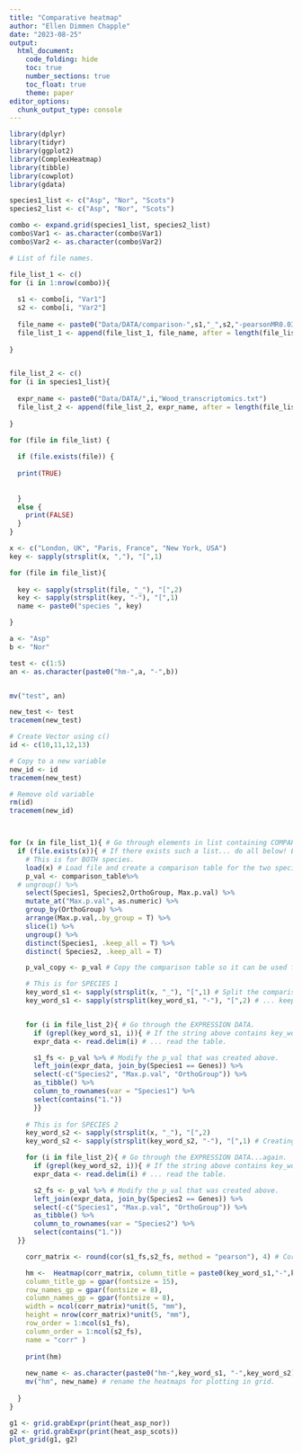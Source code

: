 ```yaml
---
title: "Comparative heatmap"
author: "Ellen Dimmen Chapple"
date: "2023-08-25"
output: 
  html_document:
    code_folding: hide
    toc: true
    number_sections: true
    toc_float: true
    theme: paper
editor_options:
  chunk_output_type: console
---
```



```r
library(dplyr)
library(tidyr)
library(ggplot2)
library(ComplexHeatmap)
library(tibble)
library(cowplot)
library(gdata)

```



```r

species1_list <- c("Asp", "Nor", "Scots")
species2_list <- c("Asp", "Nor", "Scots")

combo <- expand.grid(species1_list, species2_list) 
combo$Var1 <- as.character(combo$Var1)
combo$Var2 <- as.character(combo$Var2)

```



```r

# List of file names.

file_list_1 <- c()
for (i in 1:nrow(combo)){
  
  s1 <- combo[i, "Var1"]
  s2 <- combo[i, "Var2"]
  
  file_name <- paste0("Data/DATA/comparison-",s1,"_",s2,"-pearsonMR0.03no-table.RData")
  file_list_1 <- append(file_list_1, file_name, after = length(file_list_1))
    
}


file_list_2 <- c()
for (i in species1_list){
  
  expr_name <- paste0("Data/DATA/",i,"Wood_transcriptomics.txt")
  file_list_2 <- append(file_list_2, expr_name, after = length(file_list_2))
    
}


```

```r

for (file in file_list) {
  
  if (file.exists(file)) {
  
  print(TRUE)
  
 
  }
  else {
    print(FALSE)
  }  
}

x <- c("London, UK", "Paris, France", "New York, USA")
key <- sapply(strsplit(x, ","), "[",1)

for (file in file_list){
  
  key <- sapply(strsplit(file, "_"), "[",2)
  key <- sapply(strsplit(key, "-"), "[",1)
  name <- paste0("species ", key)

}

a <- "Asp"
b <- "Nor"

test <- c(1:5)
an <- as.character(paste0("hm-",a, "-",b))


mv("test", an)

new_test <- test
tracemem(new_test)

# Create Vector using c()
id <- c(10,11,12,13)

# Copy to a new variable
new_id <- id
tracemem(new_test)

# Remove old variable
rm(id)
tracemem(new_id)




```



```r

for (x in file_list_1){ # Go through elements in list containing COMPARISON TABLES.
  if (file.exists(x)){ # If there exists such a list... do all below! Ex. 'Asp-Nor'.
    # This is for BOTH species.
    load(x) # Load file and create a comparison table for the two species.
    p_val <- comparison_table%>%
  # ungroup() %>%
    select(Species1, Species2,OrthoGroup, Max.p.val) %>%
    mutate_at("Max.p.val", as.numeric) %>%
    group_by(OrthoGroup) %>%
    arrange(Max.p.val,.by_group = T) %>%
    slice(1) %>%
    ungroup() %>%
    distinct(Species1, .keep_all = T) %>%
    distinct( Species2, .keep_all = T)

    p_val_copy <- p_val # Copy the comparison table so it can be used for species 2.

    # This is for SPECIES 1
    key_word_s1 <- sapply(strsplit(x, "_"), "[",1) # Split the comparison file name...
    key_word_s1 <- sapply(strsplit(key_word_s1, "-"), "[",2) # ... keeping the first species name.


    for (i in file_list_2){ # Go through the EXPRESSION DATA.
      if (grepl(key_word_s1, i)){ # If the string above contains key_word_1 ...
      expr_data <- read.delim(i) # ... read the table.

      s1_fs <- p_val %>% # Modify the p_val that was created above.
      left_join(expr_data, join_by(Species1 == Genes)) %>%
      select(-c("Species2", "Max.p.val", "OrthoGroup")) %>%
      as_tibble() %>%
      column_to_rownames(var = "Species1") %>%
      select(contains("1."))
      }}
    
    # This is for SPECIES 2
    key_word_s2 <- sapply(strsplit(x, "_"), "[",2)
    key_word_s2 <- sapply(strsplit(key_word_s2, "-"), "[",1) # Creating key words by keeping the second species name.

    for (i in file_list_2){ # Go through the EXPRESSION DATA...again.
      if (grepl(key_word_s2, i)){ # If the string above contains key_word_2 ...
      expr_data <- read.delim(i) # ... read the table.

      s2_fs <- p_val %>% # Modify the p_val that was created above.
      left_join(expr_data, join_by(Species2 == Genes)) %>%
      select(-c("Species1", "Max.p.val", "OrthoGroup")) %>%
      as_tibble() %>%
      column_to_rownames(var = "Species2") %>%
      select(contains("1."))
  }}

    corr_matrix <- round(cor(s1_fs,s2_fs, method = "pearson"), 4) # Correlation matrix using the filtered + sorted                                                                      expression data for species 1 and 2.

    hm <-  Heatmap(corr_matrix, column_title = paste0(key_word_s1,"-",key_word_s2),      # Want to create a heatmap object called hm_s1-s2, but with the names from key_word_1 and _2.
    column_title_gp = gpar(fontsize = 15),
    row_names_gp = gpar(fontsize = 8),
    column_names_gp = gpar(fontsize = 8),
    width = ncol(corr_matrix)*unit(5, "mm"),
    height = nrow(corr_matrix)*unit(5, "mm"),
    row_order = 1:ncol(s1_fs),
    column_order = 1:ncol(s2_fs),
    name = "corr" )
    
    print(hm)
    
    new_name <- as.character(paste0("hm-",key_word_s1, "-",key_word_s2))
    mv("hm", new_name) # rename the heatmaps for plotting in grid.
    
  } 
}


```



```r


g1 <- grid.grabExpr(print(heat_asp_nor))
g2 <- grid.grabExpr(print(heat_asp_scots))
plot_grid(g1, g2)


```








